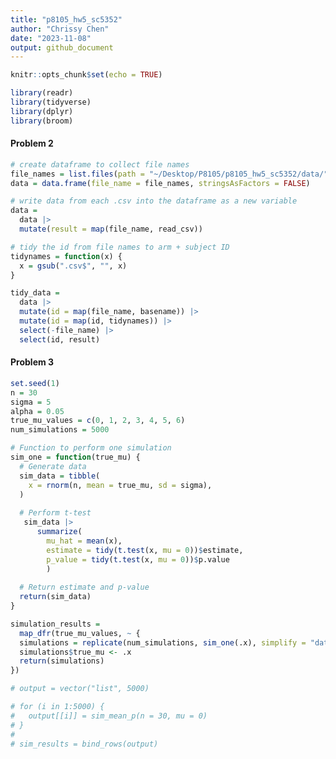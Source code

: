 ```yaml
---
title: "p8105_hw5_sc5352"
author: "Chrissy Chen"
date: "2023-11-08"
output: github_document
---
```


```r
knitr::opts_chunk$set(echo = TRUE)
```


```r
library(readr)
library(tidyverse)
library(dplyr)
library(broom)
```

#### Problem 2

```r
# create dataframe to collect file names
file_names = list.files(path = "~/Desktop/P8105/p8105_hw5_sc5352/data/", pattern = "\\.csv$", full.names = TRUE)
data = data.frame(file_name = file_names, stringsAsFactors = FALSE)

# write data from each .csv into the dataframe as a new variable
data = 
  data |>
  mutate(result = map(file_name, read_csv))

# tidy the id from file names to arm + subject ID
tidynames = function(x) {
  x = gsub(".csv$", "", x)
}

tidy_data = 
  data |>
  mutate(id = map(file_name, basename)) |>
  mutate(id = map(id, tidynames)) |>
  select(-file_name) |>
  select(id, result) 

```

#### Problem 3
```r
set.seed(1)
n = 30
sigma = 5
alpha = 0.05
true_mu_values = c(0, 1, 2, 3, 4, 5, 6)
num_simulations = 5000

# Function to perform one simulation
sim_one = function(true_mu) {
  # Generate data
  sim_data = tibble(
    x = rnorm(n, mean = true_mu, sd = sigma),
  )
  
  # Perform t-test
   sim_data |> 
      summarize(
        mu_hat = mean(x),
        estimate = tidy(t.test(x, mu = 0))$estimate,
        p_value = tidy(t.test(x, mu = 0))$p.value
        )
  
  # Return estimate and p-value
  return(sim_data)
}

simulation_results =
  map_dfr(true_mu_values, ~ {
  simulations = replicate(num_simulations, sim_one(.x), simplify = "data.frame")
  simulations$true_mu <- .x
  return(simulations)
})

# output = vector("list", 5000)

# for (i in 1:5000) {
#   output[[i]] = sim_mean_p(n = 30, mu = 0)
# }
# 
# sim_results = bind_rows(output)

```

